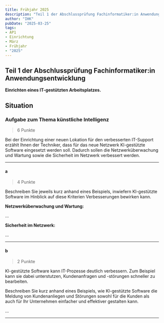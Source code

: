 ```yaml
---
title: Frühjahr 2025
description: "Teil 1 der Abschlussprüfung Fachinformatiker:in Anwendungsentwicklung"
author: "IHK"
pubDate: "2025-03-25"
tags:
- AP1
- Einrichtung
- März
- Frühjahr
- "2025"
---
```


## Teil 1 der Abschlussprüfung Fachinformatiker:in Anwendungsentwicklung

**Einrichten eines IT-gestützten Arbeitsplatzes.**

## Situation

### Aufgabe zum Thema künstliche Intelligenz

> 6 Punkte

Bei der Einrichtung einer neuen Lokation für den verbesserten IT-Support erzählt Ihnen der Techniker, dass für das neue Netzwerk Kl-gestützte Software eingesetzt werden soll. Dadurch sollen die Netzwerküberwachung und Wartung sowie die Sicherheit im Netzwerk verbessert werden.

---

#### a

> 4 Punkte

Beschreiben Sie jeweils kurz anhand eines Beispiels, inwiefern Kl-gestützte Software im Hinblick auf diese Kriterien Verbesserungen bewirken kann.

**Netzwerküberwachung und Wartung:**

...

**Sicherheit im Netzwerk:**

...

---

#### b

> 2 Punkte

Kl-gestützte Software kann IT-Prozesse deutlich verbessern. Zum Beispiel kann sie dabei unterstutzen, Kundenanfragen und -störungen schneller zu bearbeiten.

Beschreiben Sie kurz anhand eines Beispiels, wie Kl-gestützte Software die Meldung von Kundenanliegen und Störungen sowohl für die Kunden als auch für Ihr Unternehmen einfacher und effektiver gestalten kann.

...

---
